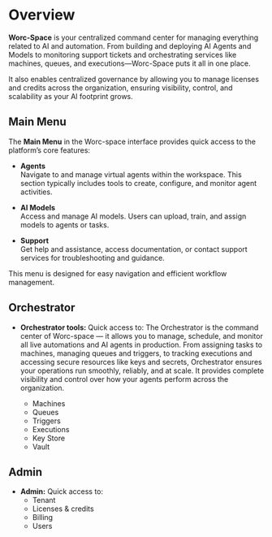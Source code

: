 # Overview

**Worc-Space** is your centralized command center for managing everything related to AI and automation. 
From building and deploying AI Agents and Models to monitoring support tickets and orchestrating services like machines, queues, and executions—Worc-Space puts it all in one place.
 
It also enables centralized governance by allowing you to manage licenses and credits across the organization, ensuring visibility, control, and scalability as your AI footprint grows.


## Main Menu 

The **Main Menu** in the Worc-space interface provides quick access to the platform’s core features:

- **Agents**  
  Navigate to and manage virtual agents within the workspace. This section typically includes tools to create, configure, and monitor agent activities.

- **AI Models**  
  Access and manage AI models. Users can upload, train, and assign models to agents or tasks.

- **Support**  
  Get help and assistance, access documentation, or contact support services for troubleshooting and guidance.

This menu is designed for easy navigation and efficient workflow management.

  
## Orchestrator

- **Orchestrator tools:** Quick access to:
The Orchestrator is the command center of Worc-space — it allows you to manage, schedule, and monitor all live automations and AI agents in production. From assigning tasks to machines, managing queues and triggers, to tracking executions and accessing secure resources like keys and secrets, Orchestrator ensures your operations run smoothly, reliably, and at scale. 
It provides complete visibility and control over how your agents perform across the organization.

    - Machines
    - Queues
    - Triggers
    - Executions
    - Key Store
    - Vault

## Admin

- **Admin:** Quick access to:
    - Tenant
    - Licenses & credits
    - Billing
    - Users